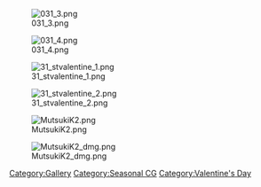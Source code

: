 [[File:031_3.png]]

[[File:031_4.png]]

[[File:31_stvalentine_1.png]]

[[File:31_stvalentine_2.png]]

[[File:MutsukiK2.png]]

[[File:MutsukiK2 dmg.png]]

[[Category:Gallery]] [[Category:Seasonal CG]] [[Category:Valentine's Day]]